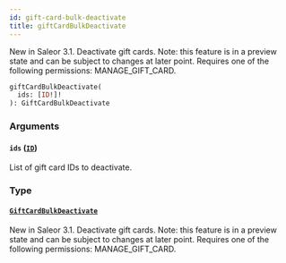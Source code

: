 ```yaml
---
id: gift-card-bulk-deactivate
title: giftCardBulkDeactivate
---
```



New in Saleor 3.1. Deactivate gift cards. Note: this feature is in a preview state and can be subject to changes at later point. Requires one of the following permissions: MANAGE_GIFT_CARD.

```graphql
giftCardBulkDeactivate(
  ids: [ID!]!
): GiftCardBulkDeactivate
```


### Arguments

#### `ids` ([`ID`](../../../developer/api-reference/scalars/id))

List of gift card IDs to deactivate.


### Type

#### [`GiftCardBulkDeactivate`](../../../developer/api-reference/objects/gift-card-bulk-deactivate) 

New in Saleor 3.1. Deactivate gift cards. Note: this feature is in a preview state and can be subject to changes at later point. Requires one of the following permissions: MANAGE_GIFT_CARD.




